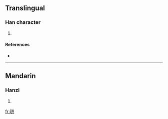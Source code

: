 ==Translingual==

===Han character===
{{Han char|rn=96|rad=玉|as=09|sn=13|four=|canj=一土田人中 (MGWOL)}}

# {{defn|Han|sort=玉09}}

====References====
* {{Han ref|kx=0736.100|dkj=21092|dj=1147.140|hdz=21126.080|uh=743E|ud=29758}}

----

==Mandarin==

===Hanzi===
{{cmn-hanzi|pin=[[jiè]] ([[jie4]])|wg=chieh<sup>4</sup>}}

# {{defn|Mandarin}}

[[fr:琾]]
